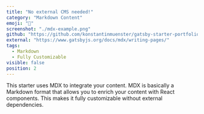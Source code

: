 ```yaml
---
title: "No external CMS needed!"
category: "Markdown Content"
emoji: "📓"
screenshot: "./mdx-example.png"
github: "https://github.com/konstantinmuenster/gatsby-starter-portfolio-minimal"
external: "https://www.gatsbyjs.org/docs/mdx/writing-pages/"
tags:
  - Markdown
  - Fully Customizable
visible: false
position: 2
---
```


This starter uses MDX to integrate your content. MDX is basically a Markdown format that allows you to enrich your content with React components. This makes it fully customizable without external dependencies.
